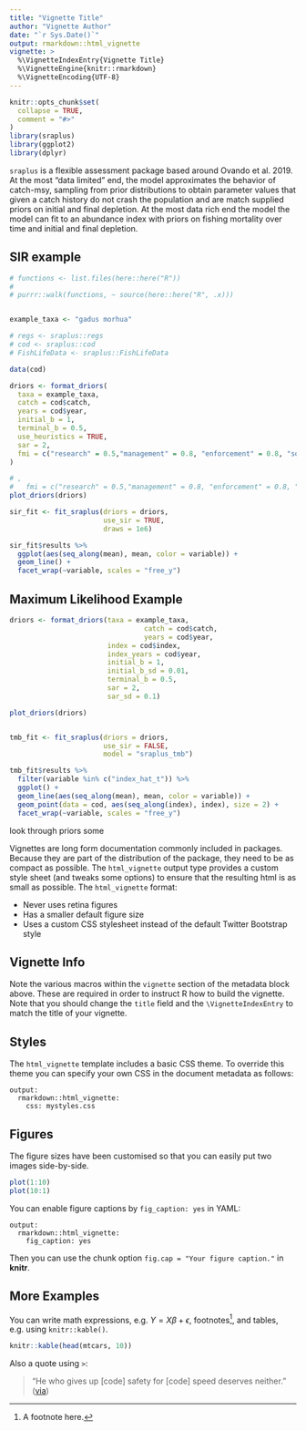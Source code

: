 ```yaml
---
title: "Vignette Title"
author: "Vignette Author"
date: "`r Sys.Date()`"
output: rmarkdown::html_vignette
vignette: >
  %\VignetteIndexEntry{Vignette Title}
  %\VignetteEngine{knitr::rmarkdown}
  %\VignetteEncoding{UTF-8}
---
```


```r
knitr::opts_chunk$set(
  collapse = TRUE,
  comment = "#>"
)
library(sraplus)
library(ggplot2)
library(dplyr)
```

`sraplus` is a flexible assessment package based around Ovando et al. 2019. At the most "data limited" end, the model approximates the behavior of catch-msy, sampling from prior distributions to obtain parameter values that given a catch history do not crash the population and are match supplied priors on initial and final depletion. At the most data rich end the model the model can fit to an abundance index with priors on fishing mortality over time and initial and final depletion.


## SIR example


```r

# functions <- list.files(here::here("R"))
# 
# purrr::walk(functions, ~ source(here::here("R", .x)))


example_taxa <- "gadus morhua"

# regs <- sraplus::regs
# cod <- sraplus::cod
# FishLifeData <- sraplus::FishLifeData

data(cod)

driors <- format_driors(
  taxa = example_taxa,
  catch = cod$catch,
  years = cod$year,
  initial_b = 1,
  terminal_b = 0.5,
  use_heuristics = TRUE,
  sar = 2,
  fmi = c("research" = 0.5,"management" = 0.8, "enforcement" = 0.8, "socioeconomics" = 0.9)
)

# ,
#   fmi = c("research" = 0.5,"management" = 0.8, "enforcement" = 0.8, "socioeconomics" = 0.9)
plot_driors(driors)

sir_fit <- fit_sraplus(driors = driors,
                       use_sir = TRUE,
                       draws = 1e6)

sir_fit$results %>%
  ggplot(aes(seq_along(mean), mean, color = variable)) +
  geom_line() +
  facet_wrap(~variable, scales = "free_y")
```


## Maximum Likelihood Example

```r

driors <- format_driors(taxa = example_taxa,
                                 catch = cod$catch,
                                 years = cod$year,
                        index = cod$index,
                        index_years = cod$year,
                        initial_b = 1,
                        initial_b_sd = 0.01,
                        terminal_b = 0.5,
                        sar = 2,
                        sar_sd = 0.1)

plot_driors(driors)


tmb_fit <- fit_sraplus(driors = driors,
                       use_sir = FALSE,
                       model = "sraplus_tmb")

tmb_fit$results %>%
  filter(variable %in% c("index_hat_t")) %>%
  ggplot() +
  geom_line(aes(seq_along(mean), mean, color = variable)) +
  geom_point(data = cod, aes(seq_along(index), index), size = 2) +
  facet_wrap(~variable, scales = "free_y")

```


look through priors some


Vignettes are long form documentation commonly included in packages. Because they are part of the distribution of the package, they need to be as compact as possible. The `html_vignette` output type provides a custom style sheet (and tweaks some options) to ensure that the resulting html is as small as possible. The `html_vignette` format:

- Never uses retina figures
- Has a smaller default figure size
- Uses a custom CSS stylesheet instead of the default Twitter Bootstrap style

## Vignette Info

Note the various macros within the `vignette` section of the metadata block above. These are required in order to instruct R how to build the vignette. Note that you should change the `title` field and the `\VignetteIndexEntry` to match the title of your vignette.

## Styles

The `html_vignette` template includes a basic CSS theme. To override this theme you can specify your own CSS in the document metadata as follows:

    output: 
      rmarkdown::html_vignette:
        css: mystyles.css

## Figures

The figure sizes have been customised so that you can easily put two images side-by-side. 

```r
plot(1:10)
plot(10:1)
```

You can enable figure captions by `fig_caption: yes` in YAML:

    output:
      rmarkdown::html_vignette:
        fig_caption: yes

Then you can use the chunk option `fig.cap = "Your figure caption."` in **knitr**.

## More Examples

You can write math expressions, e.g. $Y = X\beta + \epsilon$, footnotes^[A footnote here.], and tables, e.g. using `knitr::kable()`.

```r
knitr::kable(head(mtcars, 10))
```

Also a quote using `>`:

> "He who gives up [code] safety for [code] speed deserves neither."
([via](https://twitter.com/hadleywickham/status/504368538874703872))
